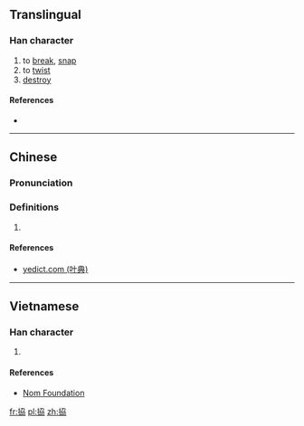 ==Translingual==

===Han character===
{{Han char|rn=64|rad=手|as=06|sn=9|four=54027|canj=QKSS|ids=⿰扌劦}}

# to [[break]], [[snap]]
# to [[twist]]
# [[destroy]]

====References====
* {{Han ref|kx=0428.190|dkj=12009|dj=0777.130|hdz=31877.010|uh=62F9|ud=25337|bh=CEDB|bd=52955}}

----

==Chinese==
{{zh-forms}}

===Pronunciation===
{{zh-pron
|m=xié
|c=hip3
|mc=y
|oc=y
|ma=
|cat=v
}}

===Definitions===
# {{rfdef|lang=zh}}

====References====
* [http://yedict.com/htm/62/62F9.htm yedict.com (叶典)]

----

==Vietnamese==

===Han character===
{{vi-hantu|hiệp|rs=手06}}

# {{defn|lang=vi|sort=手06}}

====References====
* [http://nomfoundation.org/common/nom_details.php?codepoint=62f9 Nom Foundation]

[[fr:拹]]
[[pl:拹]]
[[zh:拹]]